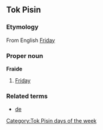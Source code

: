 ==Tok Pisin==
===Etymology===
From English [[Friday]]

===Proper noun===
'''Fraide'''
#[[Friday]]

===Related terms===
*[[de]]

[[Category:Tok Pisin days of the week]]